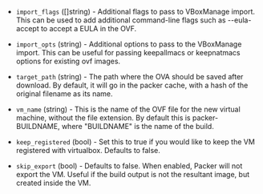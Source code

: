 <!-- Code generated from the comments of the Config struct in builder/virtualbox/ovf/config.go; DO NOT EDIT MANUALLY -->

- `import_flags` ([]string) - Additional flags to pass to
  VBoxManage import. This can be used to add additional command-line flags
  such as --eula-accept to accept a EULA in the OVF.

- `import_opts` (string) - Additional options to pass to the
  VBoxManage import. This can be useful for passing keepallmacs or
  keepnatmacs options for existing ovf images.

- `target_path` (string) - The path where the OVA should be saved
  after download. By default, it will go in the packer cache, with a hash of
  the original filename as its name.

- `vm_name` (string) - This is the name of the OVF file for the new virtual
  machine, without the file extension. By default this is packer-BUILDNAME,
  where "BUILDNAME" is the name of the build.

- `keep_registered` (bool) - Set this to true if you would like to keep
  the VM registered with virtualbox. Defaults to false.

- `skip_export` (bool) - Defaults to false. When enabled, Packer will
  not export the VM. Useful if the build output is not the resultant image,
  but created inside the VM.

<!-- End of code generated from the comments of the Config struct in builder/virtualbox/ovf/config.go; -->
